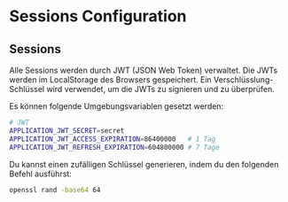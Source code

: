# Sessions Configuration

## Sessions

Alle Sessions werden durch JWT (JSON Web Token) verwaltet. Die JWTs werden im LocalStorage des Browsers gespeichert.
Ein Verschlüsslung-Schlüssel wird verwendet, um die JWTs zu signieren und zu überprüfen.

Es können folgende Umgebungsvariablen gesetzt werden:

```bash
# JWT
APPLICATION_JWT_SECRET=secret
APPLICATION_JWT_ACCESS_EXPIRATION=86400000   # 1 Tag
APPLICATION_JWT_REFRESH_EXPIRATION=604800000 # 7 Tage
```
Du kannst einen zufälligen Schlüssel generieren, indem du den folgenden Befehl ausführst:

```bash
openssl rand -base64 64
```

